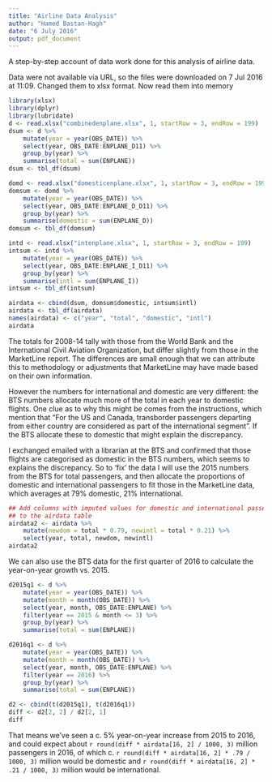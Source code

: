 ```yaml
---
title: "Airline Data Analysis"
author: "Hamed Bastan-Hagh"
date: "6 July 2016"
output: pdf_document
---
```

A step-by-step account of data work done for this analysis of airline data.

Data were not available via URL, so the files were downloaded on 7 Jul 2016 at 
11:09. Changed them to xlsx format. Now read them into memory
```r
library(xlsx)
library(dplyr)
library(lubridate)
d <- read.xlsx("combinedenplane.xlsx", 1, startRow = 3, endRow = 199)
dsum <- d %>% 
    mutate(year = year(OBS_DATE)) %>% 
    select(year, OBS_DATE:ENPLANE_D11) %>% 
    group_by(year) %>% 
    summarise(total = sum(ENPLANE))
dsum <- tbl_df(dsum)

domd <- read.xlsx("domesticenplane.xlsx", 1, startRow = 3, endRow = 199)
domsum <- domd %>% 
    mutate(year = year(OBS_DATE)) %>% 
    select(year, OBS_DATE:ENPLANE_D_D11) %>% 
    group_by(year) %>% 
    summarise(domestic = sum(ENPLANE_D))
domsum <- tbl_df(domsum)

intd <- read.xlsx("intenplane.xlsx", 1, startRow = 3, endRow = 199)
intsum <- intd %>% 
    mutate(year = year(OBS_DATE)) %>% 
    select(year, OBS_DATE:ENPLANE_I_D11) %>% 
    group_by(year) %>% 
    summarise(intl = sum(ENPLANE_I))
intsum <- tbl_df(intsum)

airdata <- cbind(dsum, domsum$domestic, intsum$intl)
airdata <- tbl_df(airdata)
names(airdata) <- c("year", "total", "domestic", "intl")
airdata
```

The totals for 2008-14 tally with those from the World Bank and the 
International Civil Aviation Organization, but differ slightly from those in the
MarketLine report. The differences are small enough that we can attribute this 
to methodology or adjustments that MarketLine may have made based on their 
own information. 

However the numbers for international and domestic are very different: the BTS 
numbers allocate much more of the total in each year to domestic flights. One 
clue as to why this might be comes from the instructions, which mention that
"For the US and Canada, transborder passengers departing from either country 
are considered as part of the international segment". If the BTS allocate these
to domestic that might explain the discrepancy.

I exchanged emailed with a librarian at the BTS and confirmed that those flights
are categorised as domestic in the BTS numbers, which seems to explains the 
discrepancy. So to 'fix' the data I will use the 2015 numbers from the BTS for 
total passengers, and then allocate the proportions of domestic and 
international passengers to fit those in the MarketLine data, which averages at
79% domestic, 21% international.

``` r
## Add columns with imputed values for domestic and international passengers
## to the airdata table
airdata2 <- airdata %>% 
    mutate(newdom = total * 0.79, newintl = total * 0.21) %>% 
    select(year, total, newdom, newintl)
airdata2
```

We can also use the BTS data for the first quarter of 2016 to calculate the
year-on-year growth vs. 2015.

``` r
d2015q1 <- d %>% 
    mutate(year = year(OBS_DATE)) %>% 
    mutate(month = month(OBS_DATE)) %>% 
    select(year, month, OBS_DATE:ENPLANE) %>% 
    filter(year == 2015 & month <= 3) %>% 
    group_by(year) %>% 
    summarise(total = sum(ENPLANE))

d2016q1 <- d %>% 
    mutate(year = year(OBS_DATE)) %>% 
    mutate(month = month(OBS_DATE)) %>% 
    select(year, month, OBS_DATE:ENPLANE) %>% 
    filter(year == 2016) %>% 
    group_by(year) %>% 
    summarise(total = sum(ENPLANE))

d2 <- cbind(t(d2015q1), t(d2016q1))
diff <- d2[2, 2] / d2[2, 1]
diff
```

That means we've seen a c. 5% year-on-year increase from 2015 to 2016, and could 
expect about `r round(diff * airdata[16, 2] / 1000, 3)` million passengers in 
2016, of which c. `r round(diff * airdata[16, 2] * .79 / 1000, 3)` million would
be domestic and `r round(diff * airdata[16, 2] * .21 / 1000, 3)` million would
be international.





